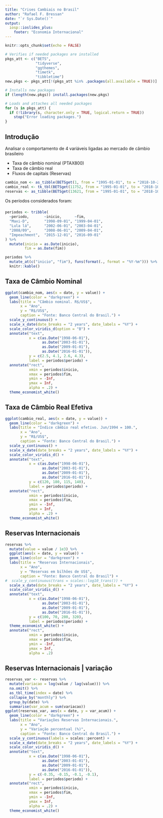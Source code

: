 ```yaml
---
title: "Crises Cambiais no Brasil"
author: "Rafael F. Bressan"
date: "`r Sys.Date()`"
output:
  iosp::ioslides_plus:
    footer: "Economia Internacional"
---
```


```r
knitr::opts_chunk$set(echo = FALSE)
```

```r
# Verifies if needed packages are installed
pkgs_att <- c("BETS",
              "tidyverse",
              "ggthemes",
              "timetk",
              "tibbletime")
new.pkgs <- pkgs_att[!(pkgs_att %in% .packages(all.available = TRUE))]

# Installs new packages
if (length(new.pkgs)) install.packages(new.pkgs)

# Loads and attaches all needed packages
for (s in pkgs_att) {
  if (!library(s, character.only = TRUE, logical.return = TRUE)) 
    stop("Error loading packages.")
}
```

## Introdução

Analisar o comportamento de 4 variáveis ligadas ao mercado de câmbio brasileiro

- Taxa de câmbio nominal (PTAX800)
- Taxa de câmbio real
- Fluxos de capitais (Reservas)

```r
cambio_nom <- as_tibble(BETSget(1, from = "1995-01-01", to = "2018-10-26"))
cambio_real <- tk_tbl(BETSget(11752, from = "1995-01-01", to = "2018-10-26"))
reservas <- as_tibble(BETSget(13621, from = "1995-01-01", to = "2018-10-26"))
```

Os períodos considerados foram: 

### {.box-12 .bg-green}

```r
periodos <- tribble(
  ~periodo,       ~inicio,      ~fim,
  "Maxi-D",       "1998-09-01", "1999-04-01",
  "Lula lá",      "2002-06-01", "2003-04-01",
  "2008/09",      "2008-06-01", "2009-04-01",
  "Impeachment",  "2015-12-01", "2016-09-01"
) %>% 
  mutate(inicio = as.Date(inicio),
         fim = as.Date(fim))

periodos %>% 
  mutate_at(c("inicio", "fim"), funs(format(., format = "%Y-%m"))) %>% 
  knitr::kable()
```

## Taxa de Câmbio Nominal

```r
ggplot(cambio_nom, aes(x = date, y = value)) + 
  geom_line(color = "darkgreen") +
  labs(title = "Câmbio nominal. R$/US$",
       x = "Ano",
       y = "R$/US$",
       caption = "Fonte: Banco Central do Brasil.") +
  scale_y_continuous() +
  scale_x_date(date_breaks = "2 years", date_labels = "%Y") +
  scale_color_viridis_d(option = "B") +
  annotate("text", 
           x = c(as.Date("1998-06-01"),
                 as.Date("2003-01-01"),
                 as.Date("2009-01-01"),
                 as.Date("2016-01-01")), 
           y = c(2.5, 4.1, 2.6, 4.3), 
           label = periodos$periodo) +
  annotate("rect", 
           xmin = periodos$inicio, 
           xmax = periodos$fim, 
           ymin = -Inf, 
           ymax = Inf,
           alpha = .2) + 
  theme_economist_white()
```

## Taxa de Câmbio Real Efetiva

```r
ggplot(cambio_real, aes(x = date, y = value)) + 
  geom_line(color = "darkgreen") +
  labs(title = "Índice câmbio real efetivo. Jun/1994 = 100.",
       x = "Ano",
       y = "R$/US$",
       caption = "Fonte: Banco Central do Brasil.") +
  scale_y_continuous() +
  scale_x_date(date_breaks = "2 years", date_labels = "%Y") +
  scale_color_viridis_d() +
  annotate("text", 
           x = c(as.Date("1998-06-01"),
                 as.Date("2003-01-01"),
                 as.Date("2009-01-01"),
                 as.Date("2016-01-01")), 
           y = c(120, 180, 115, 140), 
           label = periodos$periodo) +
  annotate("rect", 
           xmin = periodos$inicio, 
           xmax = periodos$fim, 
           ymin = -Inf, 
           ymax = Inf,
           alpha = .2) + 
  theme_economist_white()
```

## Reservas Internacionais

```r
reservas %>%
  mutate(value = value / 1e3) %>% 
  ggplot(aes(x = date, y = value)) + 
  geom_line(color = "darkgreen") +
  labs(title = "Reservas Internacionais",
       x = "Ano",
       y = "Reservas em bilhões de US$",
       caption = "Fonte: Banco Central do Brasil") +
#  scale_y_continuous(trans = scales::log10_trans()) +
  scale_x_date(date_breaks = "2 years", date_labels = "%Y") +
  scale_color_viridis_d() +
  annotate("text",
           x = c(as.Date("1998-06-01"),
                 as.Date("2003-01-01"),
                 as.Date("2009-01-01"),
                 as.Date("2016-01-01")),
           y = c(100, 70, 280, 320),
           label = periodos$periodo) +
  theme_economist_white() +
  annotate("rect", 
           xmin = periodos$inicio, 
           xmax = periodos$fim, 
           ymin = -Inf, 
           ymax = Inf,
           alpha = .2) 
```

## Reservas Internacionais | variação

```r
reservas_var <- reservas %>% 
  mutate(variacao = log(value / lag(value))) %>% 
  na.omit() %>% 
  as_tbl_time(index = date) %>% 
  collapse_by("monthly") %>% 
  group_by(date) %>% 
  summarise(var_acum = sum(variacao))
ggplot(reservas_var, aes(x = date, y = var_acum)) + 
  geom_line(color = "darkgreen") +
  labs(title = "Variações Reservas Internacionais.",
       x = "Ano",
       y = "Variação percentual (%)",
       caption = "Fonte: Banco Central do Brasil.") +
  scale_y_continuous(labels = scales::percent) +
  scale_x_date(date_breaks = "2 years", date_labels = "%Y") +
  scale_color_viridis_d() +
  annotate("text", 
           x = c(as.Date("1998-06-01"),
                 as.Date("2003-01-01"),
                 as.Date("2009-01-01"),
                 as.Date("2016-01-01")), 
           y = c(-0.35, -0.15, -0.1, -0.1), 
           label = periodos$periodo) +
  annotate("rect", 
           xmin = periodos$inicio, 
           xmax = periodos$fim, 
           ymin = -Inf, 
           ymax = Inf,
           alpha = .2) + 
  theme_economist_white()
```


